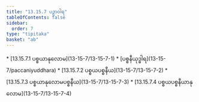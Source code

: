 ```yaml
---
title: "13.15.7 ပဉှာဝါရ"
tableOfContents: false
sidebar:
  order: 7
type: "tipitaka"
basket: "ab"
---
```



<DynamicBreadcrumb />



<TableOfContents>
* [13.15.7.1 ပစ္စယာနုလောမ](13-15-7/13-15-7-1)
* [ပစ္စနီယုဒ္ဓါရ](13-15-7/paccaniyuddhara)
* [13.15.7.2 ပစ္စယပစ္စနီယ](13-15-7/13-15-7-2)
* [13.15.7.3 ပစ္စယာနုလောမပစ္စနီယ](13-15-7/13-15-7-3)
* [13.15.7.4 ပစ္စယပစ္စနီယာနုလောမ](13-15-7/13-15-7-4)
</TableOfContents>
